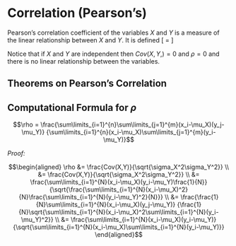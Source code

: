 # Correlation (Pearson's)

Pearson's correlation coefficient of the variables $X$ and $Y$ is a measure of the linear relationship between $X$ and $Y$.  It is defined
\[\rho
	= \frac{Cov(X,Y)}{\sqrt{\sigma_X^2\cdot \sigma_Y^2}}\]

Notice that if $X$ and $Y$ are independent then $Cov(X,Y,)=0$ and $\rho=0$ and there is no linear relationship between the variables.

## Theorems on Pearson's Correlation

## Computational Formula for $\rho$

$$\rho
	= \frac{\sum\limits_{i=1}^{n}\sum\limits_{j=1}^{m}(x_i-\mu_X)(y_j-\mu_Y)}
		{\sum\limits_{i=1}^{n}(x_i-\mu_X)\sum\limits_{j=1}^{m}(y_i-\mu_Y)}$$

_Proof:_

$$\begin{aligned} 
\rho
	&= \frac{Cov(X,Y)}{\sqrt{\sigma_X^2\sigma_Y^2}} \\
	&= \frac{Cov(X,Y)}{\sqrt{\sigma_X^2\sigma_Y^2}} \\
	&= \frac{\sum\limits_{i=1}^{N}(x_i-\mu_X)(y_i-\mu_Y)\frac{1}{N}}
		{\sqrt{\frac{\sum\limits_{i=1}^{N}(x_i-\mu_X)^2}{N}\frac{\sum\limits_{i=1}^{N}(y_i-\mu_Y)^2}{N}}} \\
  &= \frac{\frac{1}{N}\sum\limits_{i=1}^{N}(x_i-\mu_X)(y_j-\mu_Y)}
		{\frac{1}{N}\sqrt{\sum\limits_{i=1}^{N}(x_i-\mu_X)^2\sum\limits_{i=1}^{N}(y_i-\mu_Y)^2}} \\
	&= \frac{\sum\limits_{i=1}^{N}(x_i-\mu_X)(y_i-\mu_Y)}
		{\sqrt{\sum\limits_{i=1}^{N}(x_i-\mu_X)\sum\limits_{i=1}^{N}(y_i-\mu_Y)}}
\end{aligned}$$
